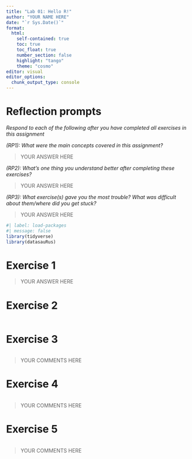 ```yaml
---
title: "Lab 01: Hello R!"
author: "YOUR NAME HERE"
date: "`r Sys.Date()`"
format: 
  html:
    self-contained: true
    toc: true
    toc_float: true
    number_section: false
    highlight: "tango"
    theme: "cosmo"
editor: visual
editor_options: 
  chunk_output_type: console
---
```


# Reflection prompts

*Respond to each of the following after you have completed all exercises in this assignment*

*(RP1): What were the main concepts covered in this assignment?*

> YOUR ANSWER HERE

*(RP2): What's one thing you understand better after completing these exercises?*

> YOUR ANSWER HERE

*(RP3): What exercise(s) gave you the most trouble? What was difficult about them/where did you get stuck?*

> YOUR ANSWER HERE

```r
#| label: load-packages
#| message: false
library(tidyverse)
library(datasauRus)
```

# Exercise 1

> YOUR ANSWER HERE

# Exercise 2

```r
```

# Exercise 3

```r
```

> YOUR COMMENTS HERE

# Exercise 4

```r
```

> YOUR COMMENTS HERE

# Exercise 5

```r

```

> YOUR COMMENTS HERE
